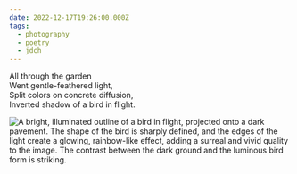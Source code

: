 ```yaml
---
date: 2022-12-17T19:26:00.000Z
tags:
  - photography
  - poetry
  - jdch
---
```

All through the garden<br/>
Went gentle-feathered light,<br/>
Split colors on concrete diffusion,<br/>
Inverted shadow of a bird in flight.

![A bright, illuminated outline of a bird in flight, projected onto a dark pavement. The shape of the bird is sharply defined, and the edges of the light create a glowing, rainbow-like effect, adding a surreal and vivid quality to the image. The contrast between the dark ground and the luminous bird form is striking.](/assets/photos/20221217-IMG_4044.jpg)
